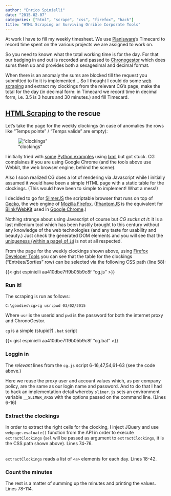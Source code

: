 ```yaml
---
author: "Enrico Spinielli"
date: "2015-02-07"
categories: ["html", "scrape", "css", "firefox", "hack"]
title: "HTML Scraping or Surviving Orrible Corporate Tools"
---
```


At work I have to fill my weekly timesheet. We use [Planisware][opx]'s Timecard to record time spent on the various projects we are assigned to work on.

So you need to known what the total working time is for the day. For that our badging in and out is recorded and passed to [Chronogestor][cg] which does sums them up and provides both a sexagesimal and decimal format.

When there is an anomaly the sums are blocked till the request you submitted to fix it is implemented...
So I thought I could do some [web scraping][ws] and extract my clockings from the relevant CG's page, make the total for the day (in decimal form: in Timecard we record time in decimal form, i.e. 3.5 is 3 hours and 30 minutes.) and fill Timecard.


## [HTML Scraping][ws] to the rescue ##
Let's take the page for the weekly clockings (in case of anomalies the rows like "Temps pointe" / "Temps valide" are empty):

!["clockings"](clockings.png)

I initially tried with [some](https://docs.python-guide.org/en/latest/scenarios/scrape/) [Python examples](https://impythonist.wordpress.com/2015/01/06/ultimate-guide-for-scraping-javascript-rendered-web-pages/) using [lxml][lxml] but got stuck.
CG complaines if you are using Google Chrome (and the tools above use Webkit, the web browser engine, behind the scene).

Also I soon realized CG does a lot of rendering via Javascript while I initially assumed it would have been a simple HTML page with a static table for the clockings. (This would have been to simple to implement! What a mess!)

I decided to go for [SlimerJS](https://slimerjs.org/) the scriptable browser that runs on top of [Gecko](https://en.wikipedia.org/wiki/Gecko_(software)), the web engine of [Mozilla Firefox](mozilla.org/firefox). ([PhantomJS](https://phantomjs.org/) is the equivalent for [Blink/WebKit](https://en.wikipedia.org/wiki/Blink_(layout_engine)) used in [Google Chrome](https://www.google.com/chrome).)

Nothing strange about using Javascript of course but *CG sucks at it*: it is a last millenium tool which has been hastily brought to this century without any knowledge of the web technologies (and any taste for usability and beauty.)
Just check the generated DOM elements and you will see that the [uniqueness (within a page) of `id`](https://www.w3.org/TR/html5/dom.html#the-id-attribute) is not at all respected.

From the page for the weekly clockings shown above, using [Firefox Developer Tools](https://developer.mozilla.org/en/docs/Tools) you can see that the table for the clockings ("Entrées/Sorties" row) can be selected via the following CSS path (line 58):

{{< gist espinielli aa410dbe7ff9b05b9c8f "cg.js" >}}


### Run it! ###
The scraping is run as follows:

```console
C:\goodies\cg>cg usr:pwd 03/02/2015
```

Where `usr` is the userid and `pwd` is the password for both the internet proxy and ChronoGestor.

`cg` is a simple (stupid?) `.bat` script

{{< gist espinielli aa410dbe7ff9b05b9c8f "cg.bat" >}}


### Loggin in ###
The _relevant_ lines from the `cg.js` script 6-16,47,54,61-63 (see the code above.)

Here we reuse the proxy user and account values which, as per company policy, are the same as our login name and password.
And to do that I had to hack an implementation detail whereby `slimer.js` sets an environment variable `__SLIMER_ARGS` with the options passed on the command line. (Lines 6-16)


### Extract the clockings ###

In order to extract the right cells for the clocking, I inject JQuery and use `webpage.evaluate()` function from the API in order to execute `extractClockings` (`sel` will be passed as argument to `extractClockings`, it is the CSS path shown above).
Lines 74-76.


<br/>
`extractClockings` reads a list of `<a>` elements for each day. Lines 18-42.


### Count the minutes ###

The rest is a matter of summing up the minutes and printing the values. Lines 78-114.



[cg]: https://www.gfi.fr/gestion-des-temps/gestion-des-temps.php "Chronogestor"
[opx]: https://en.wikipedia.org/wiki/Planisware "Planisware"
[ws]: https://en.wikipedia.org/wiki/Web_scraping "Web Scraping"
[lxml]: https://lxml.de/ "lxml"